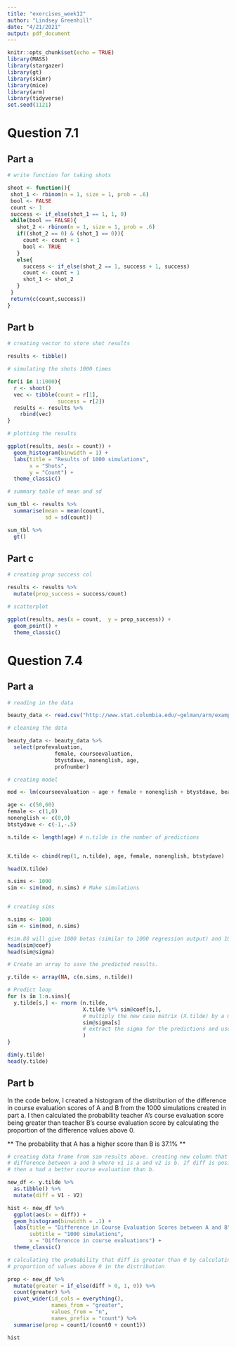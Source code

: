 ```yaml
---
title: "exercises_week12"
author: "Lindsey Greenhill"
date: "4/21/2021"
output: pdf_document
---
```


```r
knitr::opts_chunk$set(echo = TRUE)
library(MASS)
library(stargazer)
library(gt)
library(skimr)
library(mice)
library(arm)
library(tidyverse)
set.seed(1121)
```

# Question 7.1

## Part a

```r

# write function for taking shots

shoot <- function(){
 shot_1 <- rbinom(n = 1, size = 1, prob = .6)
 bool <- FALSE
 count <- 1
 success <- if_else(shot_1 == 1, 1, 0)
 while(bool == FALSE){
   shot_2 <- rbinom(n = 1, size = 1, prob = .6)
   if((shot_2 == 0) & (shot_1 == 0)){
     count <- count + 1
     bool <- TRUE
   }
   else{
     success <- if_else(shot_2 == 1, success + 1, success)
     count <- count + 1
     shot_1 <- shot_2
   }
 }
 return(c(count,success))
}


```

## Part b

```r
# creating vector to store shot results

results <- tibble()

# simulating the shots 1000 times

for(i in 1:1000){
  r <- shoot()
  vec <- tibble(count = r[1],
                success = r[2])
  results <- results %>%
    rbind(vec)
}

# plotting the results

ggplot(results, aes(x = count)) +
  geom_histogram(binwidth = 1) +
  labs(title = "Results of 1000 simulations",
       x = "Shots",
       y = "Count") +
  theme_classic()

# summary table of mean and sd

sum_tbl <- results %>%
  summarise(mean = mean(count),
            sd = sd(count))

sum_tbl %>%
  gt()

```

##  Part c

```r

# creating prop success col

results <- results %>%
  mutate(prop_success = success/count)

# scatterplot

ggplot(results, aes(x = count,  y = prop_success)) +
  geom_point() +
  theme_classic()
```

# Question 7.4

## Part a

```r

# reading in the data

beauty_data <- read.csv("http://www.stat.columbia.edu/~gelman/arm/examples/beauty/ProfEvaltnsBeautyPublic.csv", header = TRUE)

# cleaning the data

beauty_data <- beauty_data %>% 
  select(profevaluation, 
               female, courseevaluation, 
               btystdave, nonenglish, age, 
               profnumber)

# creating model

mod <- lm(courseevaluation ~ age + female + nonenglish + btystdave, beauty_data)

age <- c(50,60)
female <- c(1,0)
nonenglish <- c(0,0)
btstydave <- c(-1,-.5)

n.tilde <- length(age) # n.tilde is the number of predictions


X.tilde <- cbind(rep(1, n.tilde), age, female, nonenglish, btstydave)

head(X.tilde)

n.sims <- 1000
sim <- sim(mod, n.sims) # Make simulations


# creating sims

n.sims <- 1000
sim <- sim(mod, n.sims)

#sim.88 will give 1000 betas (similar to 1000 regression output) and 1000 sigmas.
head(sim@coef)
head(sim@sigma)

# Create an array to save the predicted results.

y.tilde <- array(NA, c(n.sims, n.tilde))

# Predict loop
for (s in 1:n.sims){
  y.tilde[s,] <- rnorm (n.tilde, 
                        X.tilde %*% sim@coef[s,], 
                        # multiply the new case matrix (X.tilde) by a matrix of simulated coefficients (sim.88@coef)
                        sim@sigma[s]
                        # extract the sigma for the predictions and use it as the standard deviation of rnorm()
                        )
}

dim(y.tilde)
head(y.tilde)


```

## Part b

In the code below, I created a histogram of the distribution of the difference
in course evaluation scores of A and B from the 1000 simulations created in part
a. I then calculated the probability teacher A's course evaluation score being
greater than teacher B's course evaluation score by calculating the proportion
of the difference values above 0.

** The probability that A has a higher score than B is 37.1% **

```r

# creating data frame from sim results above. creating new column that is the
# difference between a and b where v1 is a and v2 is b. If diff is positive,
# then a had a better course evaluation than b.

new_df <- y.tilde %>% 
  as.tibble() %>%
  mutate(diff = V1 - V2)

hist <- new_df %>%
  ggplot(aes(x = diff)) +
  geom_histogram(binwidth = .1) +
  labs(title = "Difference in Course Evaluation Scores between A and B",
       subtitle = "1000 simulations",
       x = "Differencce in course evaluations") +
  theme_classic()

# calculating the probability that diff is greater than 0 by calculating the
# proportion of values above 0 in the distribution

prop <- new_df %>%
  mutate(greater = if_else(diff > 0, 1, 0)) %>%
  count(greater) %>%
  pivot_wider(id_cols = everything(),
              names_from = "greater",
              values_from = "n",
              names_prefix = "count") %>%
  summarise(prop = count1/(count0 + count1))

hist
```



